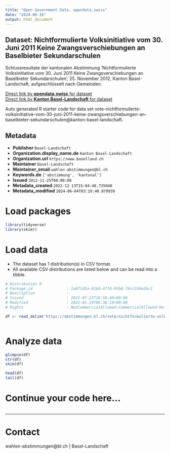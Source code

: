 ```yaml
---
title: "Open Government Data, opendata.swiss"
date: "2024-06-16"
output: html_document
---
```


## Dataset: Nichtformulierte Volksinitiative vom 30. Juni 2011 Keine Zwangsverschiebungen an Baselbieter Sekundarschulen

Schlussresultate der kantonalen Abstimmung 'Nichtformulierte Volksinitiative vom 30. Juni 2011 Keine Zwangsverschiebungen an Baselbieter Sekundarschulen', 25. November 2012, Kanton Basel-Landschaft, aufgeschlüsselt nach Gemeinden.

[Direct link by **opendata.swiss** for dataset](https://opendata.swiss/de/dataset/nichtformulierte-volksinitiative-vom-30-juni-2011-keine-zwangsverschiebungen-an-baselbieter-sek)<br>
[Direct link by **Kanton Basel-Landschaft** for dataset](https://abstimmungen.bl.ch/vote/nichtformulierte-volksinitiative-vom-30-juni-2011-keine-zwangsverschiebungen-an-baselbieter-sekundarschulen/data)

Auto generated R starter code for data set vote-nichtformulierte-volksinitiative-vom-30-juni-2011-keine-zwangsverschiebungen-an-baselbieter-sekundarschulen@kanton-basel-landschaft.

## Metadata

- **Publisher** `Basel-Landschaft`
- **Organization.display_name.de** `Kanton Basel-Landschaft`
- **Organization.url** `https://www.baselland.ch`
- **Maintainer** `Basel-Landschaft`
- **Maintainer_email** `wahlen-abstimmungen@bl.ch`
- **Keywords.de** `['abstimmung', 'kantonal']`
- **Issued** `2012-11-25T00:00:00`
- **Metadata_created** `2022-12-13T15:04:48.735040`
- **Metadata_modified** `2024-06-04T03:19:40.879939`


# Load packages

```r

library(tidyverse)
library(skimr)

```

# Load data

-   The dataset has 1 distribution(s) in CSV format.
-   All available CSV distributions are listed below and can be read into a tibble.

```r

# Distribution 0
# Package_id               : 1a871d5a-91b8-47fd-9fb8-79cc33de2bc2
# Description              : 
# Issued                   : 2021-07-23T18:58:49+00:00
# Modified                 : 2022-01-19T06:36:16+00:00
# Rights                   : NonCommercialAllowed-CommercialAllowed-ReferenceRequired

df <- read_delim('https://abstimmungen.bl.ch/vote/nichtformulierte-volksinitiative-vom-30-juni-2011-keine-zwangsverschiebungen-an-baselbieter-sekundarschulen/data-csv')



```

# Analyze data

```r

glimpse(df)
str(df)
skim(df)

head(df)
tail(df)

```

# Continue your code here...

```r

```

------------------------------------------------------------------------

# Contact

wahlen-abstimmungen@bl.ch | Basel-Landschaft
